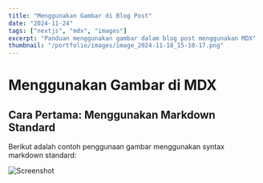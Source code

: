 ```yaml
---
title: "Menggunakan Gambar di Blog Post"
date: "2024-11-24"
tags: ["nextjs", "mdx", "images"]
excerpt: "Panduan menggunakan gambar dalam blog post menggunakan MDX"
thumbnail: "/portfolio/images/image_2024-11-18_15-10-17.png"
---
```


# Menggunakan Gambar di MDX

## Cara Pertama: Menggunakan Markdown Standard

Berikut adalah contoh penggunaan gambar menggunakan syntax markdown standard:

![Screenshot](/portfolio/images/image_2024-11-18_15-10-17.png)


  